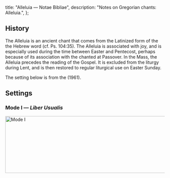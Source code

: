  title: "Alleluia — Notae Bibliae",
  description: "Notes on Gregorian chants: Alleluia.",
};

<Initial text="Alleluia" />

## History

The Alleluia is an ancient chant that comes from the Latinized form of the the Hebrew word <Definition lang="hebrew" anchor="halleluya" text='"hallelujah"' /> (cf. Ps. 104:35). The Alleluia is associated with joy, and is especially used during the time between Easter and Pentecost, perhaps because of its association with the <Definition lang="hebrew" anchor="hallel" text="Egyptian Hallel Psalms" /> chanted at Passover. In the Mass, the Alleluia precedes the reading of the Gospel. It is excluded from the liturgy during Lent, and is then restored to regular liturgical use on Easter Sunday.

The setting below is from the *<Definition lang="latin" anchor="liber-usualis" text="Liber Usualis" />* (1961).

## Settings

### Mode I — *Liber Usualis*

<Image
  src="/chants/alleluia.svg"
  alt="Mode I"
  width="600"
  height="180"
/>
